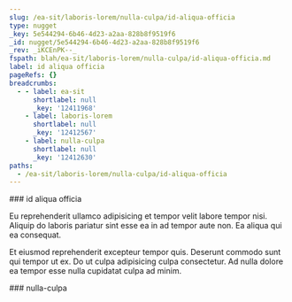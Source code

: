```yaml
---
slug: /ea-sit/laboris-lorem/nulla-culpa/id-aliqua-officia
type: nugget
_key: 5e544294-6b46-4d23-a2aa-828b8f9519f6
_id: nugget/5e544294-6b46-4d23-a2aa-828b8f9519f6
_rev: _iKCEnPK--_
fspath: blah/ea-sit/laboris-lorem/nulla-culpa/id-aliqua-officia.md
label: id aliqua officia
pageRefs: {}
breadcrumbs:
  - - label: ea-sit
      shortlabel: null
      _key: '12411968'
    - label: laboris-lorem
      shortlabel: null
      _key: '12412567'
    - label: nulla-culpa
      shortlabel: null
      _key: '12412630'
paths:
  - /ea-sit/laboris-lorem/nulla-culpa/id-aliqua-officia
---
```


<NuggetArea>
<Nugget slug="/ea-sit/laboris-lorem/nulla-culpa/id-aliqua-officia" type="nugget" _key="5e544294-6b46-4d23-a2aa-828b8f9519f6" _id="nugget/5e544294-6b46-4d23-a2aa-828b8f9519f6" _rev="_iKCEnPK--_" fspath="blah/ea-sit/laboris-lorem/nulla-culpa/id-aliqua-officia.md" label="id aliqua officia" paths="/ea-sit/laboris-lorem/nulla-culpa/id-aliqua-officia">
<NuggetBody>
### id aliqua officia

Eu reprehenderit ullamco adipisicing et tempor velit labore tempor nisi. Aliquip do laboris pariatur sint esse ea in ad tempor aute non. Ea aliqua qui ea consequat.

Et eiusmod reprehenderit excepteur tempor quis. Deserunt commodo sunt qui tempor ut ex. Do ut culpa adipisicing culpa consectetur. Ad nulla dolore ea tempor esse nulla cupidatat culpa ad minim.

</NuggetBody>
<Breadcrumbs>
<Crumbs>
<Crumb _key="12411968" label="ea-sit" /><Crumb _key="12412567" label="laboris-lorem" /><Crumb _key="12412630" label="nulla-culpa" />
</Crumbs>
</Breadcrumbs>
</Nugget>

<NuggetsInbound>
</NuggetsInbound>
<NuggetsOutbound>
</NuggetsOutbound>
</NuggetArea>
<PassagesInbound>
<Passage direction="inbound" type="passage" _key="12412630" _id="passage/12412630" _rev="_iKCEnPK---" label="nulla-culpa" passage="nulla-culpa" fspath="blah/ea-sit/laboris-lorem/nulla-culpa" paths="/ea-sit/laboris-lorem/nulla-culpa" slug="/ea-sit/laboris-lorem/nulla-culpa">
<NuggetBody>
### nulla-culpa

</NuggetBody>
<Breadcrumbs>
<Crumbs>
<Crumb _key="12411968" label="ea-sit" /><Crumb _key="12412567" label="laboris-lorem" />
</Crumbs>
</Breadcrumbs>
</Passage>

</PassagesInbound>
<PassagesOutbound>
</PassagesOutbound>